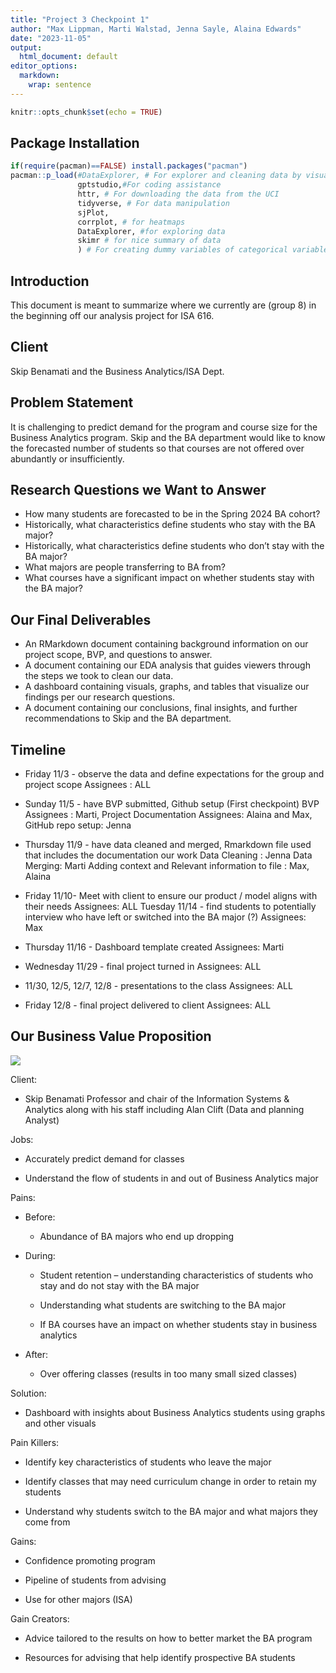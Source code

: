 ---
title: "Project 3 Checkpoint 1"
author: "Max Lippman, Marti Walstad, Jenna Sayle, Alaina Edwards"
date: "2023-11-05"
output:
  html_document: default
editor_options: 
  markdown: 
    wrap: sentence
---

```{r setup, include=FALSE}
knitr::opts_chunk$set(echo = TRUE)
```

## Package Installation

```{r}
if(require(pacman)==FALSE) install.packages("pacman")
pacman::p_load(#DataExplorer, # For explorer and cleaning data by visualizing missing values.
               gptstudio,#For coding assistance
               httr, # For downloading the data from the UCI
               tidyverse, # For data manipulation
               sjPlot, 
               corrplot, # for heatmaps
               DataExplorer, #for exploring data
               skimr # for nice summary of data
               ) # For creating dummy variables of categorical variables automatically.)
```

## Introduction

This document is meant to summarize where we currently are (group 8) in the beginning off our analysis project for ISA 616.

## Client

Skip Benamati and the Business Analytics/ISA Dept.

## Problem Statement

It is challenging to predict demand for the program and course size for the Business Analytics program.
Skip and the BA department would like to know the forecasted number of students so that courses are not offered over abundantly or insufficiently.

## Research Questions we Want to Answer

-   How many students are forecasted to be in the Spring 2024 BA cohort?
-   Historically, what characteristics define students who stay with the BA major?
-   Historically, what characteristics define students who don't stay with the BA major?
-   What majors are people transferring to BA from?
-   What courses have a significant impact on whether students stay with the BA major?

## Our Final Deliverables

-   An RMarkdown document containing background information on our project scope, BVP, and questions to answer.
-   A document containing our EDA analysis that guides viewers through the steps we took to clean our data.
-   A dashboard containing visuals, graphs, and tables that visualize our findings per our research questions.
-   A document containing our conclusions, final insights, and further recommendations to Skip and the BA department.

## Timeline

-   Friday 11/3 - observe the data and define expectations for the group and project scope Assignees : ALL

-   Sunday 11/5 - have BVP submitted, Github setup (First checkpoint) BVP Assignees : Marti, Project Documentation Assignees: Alaina and Max, GitHub repo setup: Jenna

-   Thursday 11/9 - have data cleaned and merged, Rmarkdown file used that includes the documentation our work Data Cleaning : Jenna Data Merging: Marti Adding context and Relevant information to file : Max, Alaina

-   Friday 11/10- Meet with client to ensure our product / model aligns with their needs Assignees: ALL Tuesday 11/14 - find students to potentially interview who have left or switched into the BA major (?) Assignees: Max

-   Thursday 11/16 - Dashboard template created Assignees: Marti

-   Wednesday 11/29 - final project turned in Assignees: ALL

-   11/30, 12/5, 12/7, 12/8 - presentations to the class Assignees: ALL

-   Friday 12/8 - final project delivered to client Assignees: ALL

## Our Business Value Proposition

![](BVP_group8.png)

Client: 

-   Skip Benamati Professor and chair of the Information Systems & Analytics along with his staff including Alan Clift (Data and planning Analyst)

Jobs:

-   Accurately predict demand for classes

-   Understand the flow of students in and out of Business Analytics major

Pains:

-   Before:

    -   Abundance of BA majors who end up dropping  

-   During: 

    -   Student retention -- understanding characteristics of students who stay and do not stay with the BA major

    -   Understanding what students are switching to the BA major

    -   If BA courses have an impact on whether students stay in business analytics

-   After:

    -   Over offering classes (results in too many small sized classes)

Solution:

-   Dashboard with insights about Business Analytics students using graphs and other visuals

Pain Killers:

-   Identify key characteristics of students who leave the major 

-   Identify classes that may need curriculum change in order to retain my students

-   Understand why students switch to the BA major and what majors they come from 

Gains:

-   Confidence promoting program

-   Pipeline of students from advising 

-   Use for other majors (ISA)

Gain Creators:

-   Advice tailored to the results on how to better market the BA program

-   Resources for advising that help identify prospective BA students 
